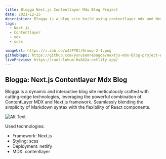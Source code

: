 ```yaml
---
title: Blogga Next.js Contentlayer Mdx Blog Project
date: 2021-12-25
description: Blogga is a blog site build using contentlayer mdx and Next.js framework.
tags:
  - Next.js
  - Contentlayer
  - mdx
  - scss

imageUrl: https://i.ibb.co/w4JP7Qt/Group-2-1.png
githubRepo: https://github.com/yunusemrebagca/nextjs-mdx-blog-project-with-contentlayer
livePreview: https://cool-lokum-0a842a.netlify.app/
---
```


## Blogga: Next.js Contentlayer Mdx Blog

Blogga is a dynamic and interactive blog site meticulously crafted with cutting-edge technologies, leveraging the powerful combination of ContentLayer MDX and Next.js framework. Seamlessly blending the simplicity of Markdown syntax with the flexibility of React components.

![Alt Text](https://i.ibb.co/R3D67bH/Group-1-1.png)

Used technologies:

- Framework: Next.js
- Styling: scss
- Deployment: netlify
- MDX: contentlayer
